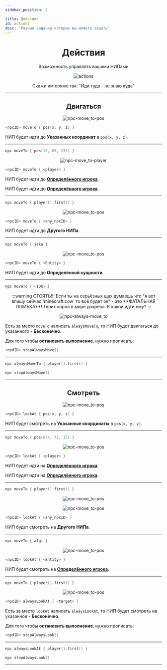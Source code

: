 ```yaml
---
sidebar_position: 2

title: Действия
id: actions
desc: 'Разные задачки которые вы можете задать'
---
```



<div align="center">

# Действия

Возможность управлять вашими НИПами

![actions](@site/static/img/doc/titles/actions.png)

Скажи им прямо так: "Иди туда - не знаю куда"

---

## Двигаться

<Tabs>
<TabItem value="toPosition" label="До позиции" attributes={{className: tab.def}}>
<div style={{"display": "flex"}}>

<div atyle={{"margin": "20px", "align-items": "flex-start"}}>

![npc-move_to-pos](@site/static/img/doc/actions/npc-move_to-pos.gif)

</div>
<div align="left" style={{"margin": "10px", "align-items": "flex-end"}}>

```kts
<npcID> moveTo { pos(x, y, z) }
```

НИП будет идти до **Указанных координат** в `pos(x, y, z)`.

---

```kts title="Пример"
npc moveTo { pos(13, 65, 235) }
```

</div>
</div>
</TabItem>
<TabItem value="toPlayer" label="До игрока" attributes={{className: tab.def}}>
<div style={{"display": "flex"}}>

<div atyle={{"margin": "20px", "align-items": "flex-start"}}>

![npc-move_to-player](@site/static/img/doc/actions/npc-move_to-player.gif)

</div>
<div align="left" style={{"margin": "10px", "align-items": "flex-end"}}>

```kts
<npcID> moveTo { <player> }
```

<Random prct={70} prctMax={100}>
<High>

НИП будет идти до [**Определённого игрока**](@site/static/img/page-null.gif "Не кликай!").

</High>
<Low>

НИП будет идти до [**Определённого игрока**](@site/static/img/page-null.png "Не кликай.").

</Low>
</Random>

---

```kts title="Пример"
npc moveTo { player().first() }
```
</div>
</div>
</TabItem>
<TabItem value="toNpc" label="До Другого НИПа" attributes={{className: tab.def}}>
<div style={{"display": "flex"}}>

<div atyle={{"margin": "20px", "align-items": "flex-start"}}>

![npc-move_to-pos](@site/static/img/doc/actions/npc-move_to-npc.gif)

</div>
<div align="left" style={{"margin": "10px", "align-items": "flex-end"}}>

```kts
<npcID> moveTo { <any_npcID> }
```

НИП будет идти до **Другого НИПа**.

---

```kts title="Пример"
npc moveTo { jeka }
```
</div>
</div>
</TabItem>
<TabItem value="toEntity" label="До сущности" attributes={{className: tab.def}}>
<div style={{"display": "flex"}}>

<div atyle={{"margin": "20px", "align-items": "flex-start"}}>

![npc-move_to-pos](@site/static/img/doc/actions/npc-move_to-entity.gif)

</div>
<div align="left" style={{"margin": "10px", "align-items": "flex-end"}}>

```kts
<npcID> moveTo { <Entity> }
```

НИП будет идти до **Определённой сущности**.

---

```kts title="Пример"
npc moveTo { <IDK> }
```
</div>
</div>
:::warning СТОЯТЬ!!!
Если ты на серьёзных щах думаешь что "я вот впишу сейчас 'minecraft:cow' то всё будет ок" - это **ФАТАЛЬНАЯ ОШИБКА**!  
Твоих коров в мире дохрена. К какой идти ему?
:::
</TabItem>
<TabItem value="alwaysMoveTo" label="Бесконечно" attributes={{className: tab.def}}>
<div style={{"display": "flex"}}>
<div atyle={{"margin": "20px", "align-items": "flex-start"}}>

![npc-always-move_to](@site/static/img/doc/actions/npc-always-move_to.gif)

</div>
<div align="left" style={{"margin": "10px", "align-items": "flex-end"}}>

Есть за место `moveTo` написать `alwaysMoveTo`, то НИП будет двигаться до указанного - **Бесконечно**.

Для того чтобы __остановить выполнение__, нужно прописать:  
```kts
<npdID> stopAlwaysMove()
```

---

```kts title="Пример"
npc alwaysMoveTo { player().first() }

npc stopAlwaysMove()
```
</div>
</div>
</TabItem>
</Tabs>

---

## Смотреть

<Tabs>
<TabItem value="onPos" label="На позицию" attributes={{className: tab.def}}>
<div style={{"display": "flex"}}>

<div atyle={{"margin": "20px", "align-items": "flex-start"}}>

![npc-move_to-pos](@site/static/img/doc/actions/npc-look_at-pos.gif)

</div>
<div align="left" style={{"margin": "10px", "align-items": "flex-end"}}>

```kts
<npcID> lookAt { pos(x, y, z) }
```

НИП будет смотреть на **Указанные координаты** в `pos(x, y, z)`.

---

```kts title="Пример"
npc moveTo { pos(674, 72, 15) }
```

</div>
</div>
</TabItem>
<TabItem value="onPlayer" label="На игрока" attributes={{className: tab.def}}>
<div style={{"display": "flex"}}>

<div atyle={{"margin": "20px", "align-items": "flex-start"}}>

![npc-move_to-pos](@site/static/img/doc/actions/npc-look_at-player.gif)

</div>
<div align="left" style={{"margin": "10px", "align-items": "flex-end"}}>

```kts
<npcID> lookAt { <player> }
```

<Random prct={70} prctMax={100}>
<High>

НИП будет идти на [**Определённого игрока**](@site/static/img/page-null.gif "Не кликай!").

</High>
<Low>

НИП будет идти на [**Определённого игрока**](@site/static/img/page-null.png "Не кликай.").

</Low>
</Random>

---

```kts title="Пример"
npc moveTo { player().first() }
```

</div>
</div>
</TabItem>
<TabItem value="onNpc" label="На Другого НИПа" attributes={{className: tab.def}}>
<div style={{"display": "flex"}}>

<div atyle={{"margin": "20px", "align-items": "flex-start"}}>

<script src="random" defer></script>

<Random prct={99} prctMax={100}>
<Low>

![npc-move_to-pos](@site/static/img/doc/actions/npc-look_at-npc.gif)

</Low>
<High>

![npc-move_to-pos](@site/static/img/doc/actions/npc-look_at-npc-mem.gif)

</High>
</Random>

</div>
<div align="left" style={{"margin": "10px", "align-items": "flex-end"}}>

```kts
<npcID> lookAt { <any_npcID> }
```

НИП будет смотреть на **Другого НИПа**.

---

```kts title="Пример"
npc moveTo { algi }
```

</div>
</div>
</TabItem>
<TabItem value="onEntity" label="На сущность" attributes={{className: tab.def}}>
<div style={{"display": "flex"}}>

<div atyle={{"margin": "20px", "align-items": "flex-start"}}>

![npc-move_to-pos](@site/static/img/doc/actions/npc-look_at-entity.gif)

</div>
<div align="left" style={{"margin": "10px", "align-items": "flex-end"}}>

```kts
<npcID> lookAt { <Entity> }
```

НИП будет смотреть на [**Определённого игрока**](../../../hiddens/placeholder.mdx).

---

```kts title="Пример"
npc moveTo { player().first() }
```

</div>
</div>
</TabItem>
<TabItem value="alwaysOn" label="Бесконечно" attributes={{className: tab.def}}>
<div style={{"display": "flex"}}>

<div atyle={{"margin": "20px", "align-items": "flex-start"}}>

![npc-move_to-pos](@site/static/img/doc/actions/npc-always-look_at.gif)

</div>
<div align="left" style={{"margin": "10px", "align-items": "flex-end"}}>

```kts
<npcID> alwaysLookAt { <target> }
```

Есть за место `lookAt` написать `alwaysLookAt`, то НИП будет смотреть на указанное - **Бесконечно**.

Для того чтобы __остановить выполнение__, нужно прописать:  
```kts
<npdID> stopAlwaysLook()
```

---

```kts title="Пример"
npc alwaysLookAt { player().first() }

npc stopAlwaysLook()
```

</div>
</div>
</TabItem>
</Tabs>

---

</div>